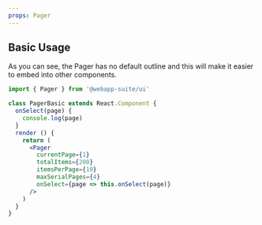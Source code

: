 ```yaml
---
props: Pager
---
```


## Basic Usage

As you can see, the Pager has no default outline and this will make it easier to embed into other components.

```jsx tabs
import { Pager } from '@webapp-suite/ui'

class PagerBasic extends React.Component {
  onSelect(page) {
    console.log(page)
  }
  render () {
    return (
      <Pager
        currentPage={1}
        totalItems={200}
        itemsPerPage={10}
        maxSerialPages={4}
        onSelect={page => this.onSelect(page)}
      />
    )
  }
}
```
